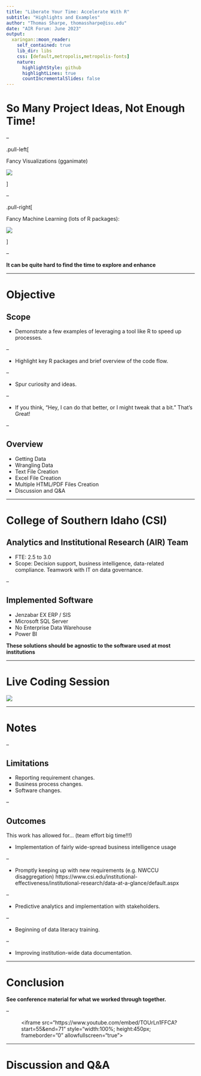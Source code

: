 ---
title: "Liberate Your Time: Accelerate With R"
subtitle: "Highlights and Examples"
author: "Thomas Sharpe, thomassharpe@isu.edu"
date: "AIR Forum: June 2023"
output:
  xaringan::moon_reader:
    self_contained: true
    lib_dir: libs
    css: [default,metropolis,metropolis-fonts]
    nature:
      highlightStyle: github
      highlightLines: true
      countIncrementalSlides: false
---

# So Many Project Ideas, Not Enough Time!

--

.pull-left[

Fancy Visualizations (gganimate)

![](intro/population_animation.gif)

]

--

.pull-right[

Fancy Machine Learning (lots of R packages):

![](intro/clusplot.png)

]

--

<b> It can be quite hard to find the time to explore and enhance </b>

---

# Objective

## Scope

- Demonstrate a few examples of leveraging a tool like R to speed up processes.

--

- Highlight key R packages and brief overview of the code flow.

--

- Spur curiosity and ideas.

--

- If you think, "Hey, I can do that better, or I might tweak that a bit." That's Great!

--

## Overview

- Getting Data
- Wrangling Data
- Text File Creation
- Excel File Creation
- Multiple HTML/PDF Files Creation
- Discussion and Q&A

---

# College of Southern Idaho (CSI)

## Analytics and Institutional Research (AIR) Team

- FTE: 2.5 to 3.0
- Scope: Decision support, business intelligence, data-related compliance. Teamwork with IT on data governance.

--

## Implemented Software

- Jenzabar EX ERP / SIS
- Microsoft SQL Server
- No Enterprise Data Warehouse
- Power BI


<b> These solutions should be agnostic to the software used at most institutions </b>

---

# Live Coding Session

![](intro/carlyton.gif)

---

# Notes

--

## Limitations

- Reporting requirement changes.
- Business process changes.
- Software changes.

--

## Outcomes

This work has allowed for... (team effort big time!!!)

- Implementation of fairly wide-spread business intelligence usage

--

- Promptly keeping up with new requirements (e.g. NWCCU disaggregation) https://www.csi.edu/institutional-effectiveness/institutional-research/data-at-a-glance/default.aspx

--

- Predictive analytics and implementation with stakeholders. 

--

- Beginning of data literacy training.

--

- Improving institution-wide data documentation.




---

# Conclusion


<b> See conference material for what we worked through together.</b>

--

<figure class="video_container">
  <iframe src="https://www.youtube.com/embed/TOUrLn1FFCA?start=55&end=71" style="width:100%; height:450px; frameborder="0" allowfullscreen="true"> </iframe>
</figure>

---

# Discussion and Q&A



